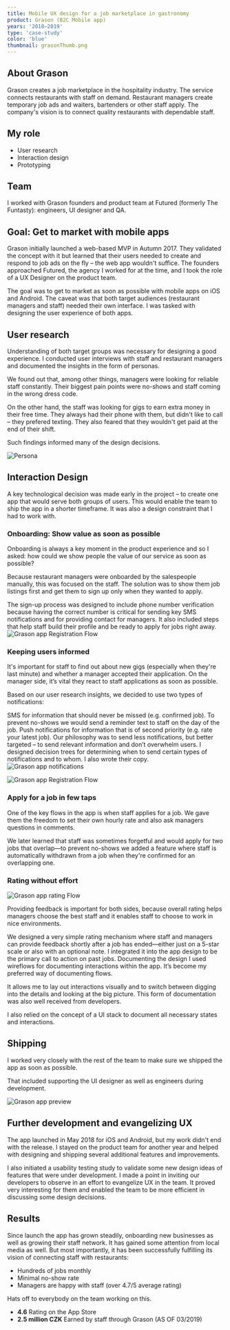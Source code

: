 ```yaml
---
title: Mobile UX design for a job marketplace in gastronomy
product: Grason (B2C Mobile app)
years: '2018–2019'
type: 'case-study'
color: 'blue'
thumbnail: grasonThumb.png
---
```


## About Grason

Grason creates a job marketplace in the hospitality industry.
The service connects restaurants with staff on demand. Restaurant managers create temporary job ads and waiters, bartenders or other staff apply. The company's vision is to connect quality restaurants with dependable staff.

## My role

- User research
- Interaction design
- Prototyping

## Team

I worked with Grason founders and product team at Futured (formerly The Funtasty): engineers, UI designer and QA.

## Goal: Get to market with mobile apps

Grason initially launched a web-based MVP in Autumn 2017. They validated the concept with it but learned that their users needed to create and respond to job ads on the fly – the web app wouldn't suffice. The founders approached Futured, the agency I worked for at the time, and I took the role of a UX Designer on the product team.

The goal was to get to market as soon as possible with mobile apps on iOS and Android. The caveat was that both target audiences (restaurant managers and staff) needed their own interface. I was tasked with designing the user experience of both apps.

## User research

Understanding of both target groups was necessary for designing a good experience. I conducted user interviews with staff and restaurant managers and documented the insights in the form of personas.

We found out that, among other things, managers were looking for reliable staff constantly. Their biggest pain points were no-shows and staff coming in the wrong dress code.

On the other hand, the staff was looking for gigs to earn extra money in their free time. They always had their phone with them, but didn't like to call – they prefered texting. They also feared that they wouldn't get paid at the end of their shift.

Such findings informed many of the design decisions.

![Persona](../../assets/grason-persona.png)

## Interaction Design

A key technological decision was made early in the project – to create one app that would serve both groups of users. This would enable the team to ship the app in a shorter timeframe. It was also a design constraint that I had to work with.

### Onboarding: Show value as soon as possible

Onboarding is always a key moment in the product experience and so I asked: how could we show people the value of our service as soon as possible?

Because restaurant managers were onboarded by the salespeople manually, this was focused on the staff. The solution was to show them job listings first and get them to sign up only when they wanted to apply.

The sign-up process was designed to include phone number verification because having the correct number is critical for sending key SMS notifications and for providing contact for managers. It also included steps that help staff build their profile and be ready to apply for jobs right away.
![Grason app Registration Flow](../../assets/grason-flow-2.png)

### Keeping users informed

It's important for staff to find out about new gigs (especially when they're last minute) and whether a manager accepted their application. On the manager side, it’s vital they react to staff applications as soon as possible.

Based on our user research insights, we decided to use two types of notifications:

SMS for information that should never be missed (e.g. confirmed job). To prevent no-shows we would send a reminder text to staff on the day of the job.
Push notifications for information that is of second priority (e.g. rate your latest job).
Our philosophy was to send less notifications, but better targeted – to send relevant information and don’t overwhelm users. I designed decision trees for determining when to send certain types of notifications and to whom. I also wrote their copy.
![Grason app notifications](../../assets/grason-notifications.png)

![Grason app Registration Flow](../../assets/grason-flow-3.png)

### Apply for a job in few taps

One of the key flows in the app is when staff applies for a job. We gave them the freedom to set their own hourly rate and also ask managers questions in comments.

We later learned that staff was sometimes forgetful and would apply for two jobs that overlap—to prevent no-shows we added a feature where staff is automatically withdrawn from a job when they're confirmed for an overlapping one.

### Rating without effort

![Grason app rating Flow](../../assets/grason-flow-3.png)

Providing feedback is important for both sides, because overall rating helps managers choose the best staff and it enables staff to choose to work in nice environments.

We designed a very simple rating mechanism where staff and managers can provide feedback shortly after a job has ended—either just on a 5-star scale or also with an optional note. I integrated it into the app design to be the primary call to action on past jobs.
Documenting the design
I used wireflows for documenting interactions within the app. It’s become my preferred way of documenting flows.

It allows me to lay out interactions visually and to switch between digging into the details and looking at the big picture. This form of documentation was also well received from developers.

I also relied on the concept of a UI stack to document all necessary states and interactions.

## Shipping

I worked very closely with the rest of the team to make sure we shipped the app as soon as possible.

That included supporting the UI designer as well as engineers during development.

![Grason app preview](../../assets/grason-filters.gif)

## Further development and evangelizing UX

The app launched in May 2018 for iOS and Android, but my work didn't end with the release. I stayed on the product team for another year and helped with designing and shipping several additional features and improvements.

I also initiated a usability testing study to validate some new design ideas of features that were under development. I made a point in inviting our developers to observe in an effort to evangelize UX in the team. It proved very interesting for them and enabled the team to be more efficient in discussing some design decisions.

## Results

Since launch the app has grown steadily, onboarding new businesses as well as growing their staff network. It has gained some attention from local media as well. But most importantly, it has been successfully fulfilling its vision of connecting staff with restaurants:

- Hundreds of jobs monthly
- Minimal no-show rate
- Managers are happy with staff (over 4.7/5 average rating)

Hats off to everybody on the team working on this.

- **4.6** Rating on the App Store
- **2.5 million CZK** Earned by staff through Grason (AS OF 03/2019)
